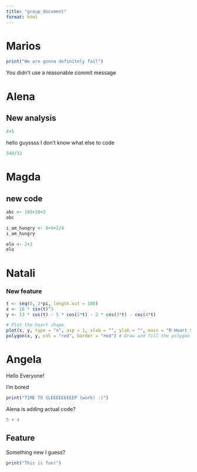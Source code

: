 ```yaml
---
title: "group_document"
format: html
---
```


# Marios

```r
print("We are gonna definitely fail")
```

You didn't use a reasonable commit message

# Alena

## New analysis

```r
4+5
```

hello guyssss I don't know what else to code

```r
340/32
```

# Magda

## new code

```r
abc <- 100+20+3
abc
```

```r
i_am_hungry <- 8+9+2/4
i_am_hungry
```

```r
elo <- 2+3
elo
```

# Natali

### New feature

```r
t <- seq(0, 2*pi, length.out = 100)
x <- 16 * sin(t)^3
y <- 13 * cos(t) - 5 * cos(2*t) - 2 * cos(3*t) - cos(4*t)

# Plot the heart shape
plot(x, y, type = "n", asp = 1, xlab = "", ylab = "", main = "R Heart Shape") # Set up plot area
polygon(x, y, col = "red", border = "red") # Draw and fill the polygon
```

# Angela

Hello Everyone!

I'm bored

```r
print("TIME TO SLEEEEEEEEEP (work) :)")
```

Alena is adding actual code?

```r
5 + 4
```

## Feature

Something new I guess?

```r
print("This is fun!")
```
